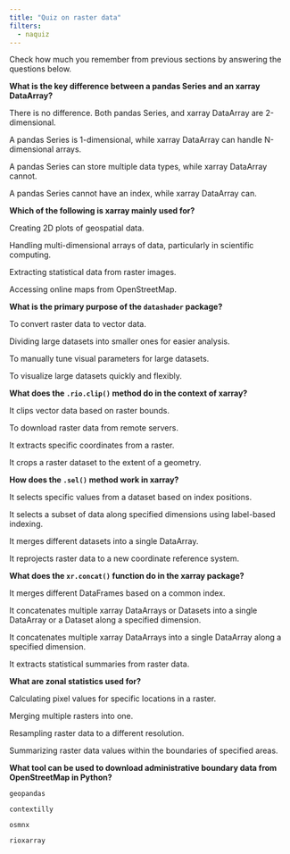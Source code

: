 ```yaml
---
title: "Quiz on raster data"
filters:
  - naquiz
---
```


Check how much you remember from previous sections by answering the questions below.

:::::{.question}
**What is the key difference between a pandas Series and an xarray DataArray?**

::::{.choices}

:::{.choice}
There is no difference. Both pandas Series, and xarray DataArray are 2-dimensional.
:::

:::{.choice .correct-choice}
A pandas Series is 1-dimensional, while xarray DataArray can handle N-dimensional arrays.
:::

:::{.choice}
A pandas Series can store multiple data types, while xarray DataArray cannot.
:::

:::{.choice}
A pandas Series cannot have an index, while xarray DataArray can.
:::

::::
:::::

:::::{.question}
**Which of the following is xarray mainly used for?**

::::{.choices}

:::{.choice}
Creating 2D plots of geospatial data.
:::

:::{.choice .correct-choice}
Handling multi-dimensional arrays of data, particularly in scientific computing.
:::

:::{.choice}
Extracting statistical data from raster images.
:::

:::{.choice}
Accessing online maps from OpenStreetMap.
:::

::::
:::::

:::::{.question}
**What is the primary purpose of the `datashader` package?**

::::{.choices}

:::{.choice}
To convert raster data to vector data.
:::

:::{.choice}
Dividing large datasets into smaller ones for easier analysis.
:::

:::{.choice}
To manually tune visual parameters for large datasets.
:::

:::{.choice .correct-choice}
To visualize large datasets quickly and flexibly.
:::

::::
:::::

:::::{.question}
**What does the `.rio.clip()` method do in the context of xarray?**

::::{.choices}

:::{.choice}
It clips vector data based on raster bounds.
:::

:::{.choice}
To download raster data from remote servers.
:::

:::{.choice}
It extracts specific coordinates from a raster.
:::

:::{.choice .correct-choice}
It crops a raster dataset to the extent of a geometry.
:::

::::
:::::

:::::{.question}
**How does the `.sel()` method work in xarray?**

::::{.choices}

:::{.choice}
It selects specific values from a dataset based on index positions.
:::

:::{.choice .correct-choice}
It selects a subset of data along specified dimensions using label-based indexing.
:::

:::{.choice}
It merges different datasets into a single DataArray.
:::

:::{.choice}
It reprojects raster data to a new coordinate reference system.
:::

::::
:::::

:::::{.question}
**What does the `xr.concat()` function do in the xarray package?**

::::{.choices}

:::{.choice}
It merges different DataFrames based on a common index.
:::

:::{.choice .correct-choice}
It concatenates multiple xarray DataArrays or Datasets into a single DataArray or a Dataset along a specified dimension.
:::

:::{.choice}
It concatenates multiple xarray DataArrays into a single DataArray along a specified dimension.
:::

:::{.choice}
It extracts statistical summaries from raster data.
:::

::::
:::::

:::::{.question}
**What are zonal statistics used for?**

::::{.choices}

:::{.choice}
Calculating pixel values for specific locations in a raster.
:::

:::{.choice}
Merging multiple rasters into one.
:::

:::{.choice}
Resampling raster data to a different resolution.
:::

:::{.choice .correct-choice}
Summarizing raster data values within the boundaries of specified areas.
:::

::::
:::::

:::::{.question}
**What tool can be used to download administrative boundary data from OpenStreetMap in Python?**

::::{.choices}

:::{.choice}
`geopandas`
:::

:::{.choice}
`contextilly`
:::

:::{.choice .correct-choice}
`osmnx`
:::

:::{.choice}
`rioxarray`
:::

::::
:::::
